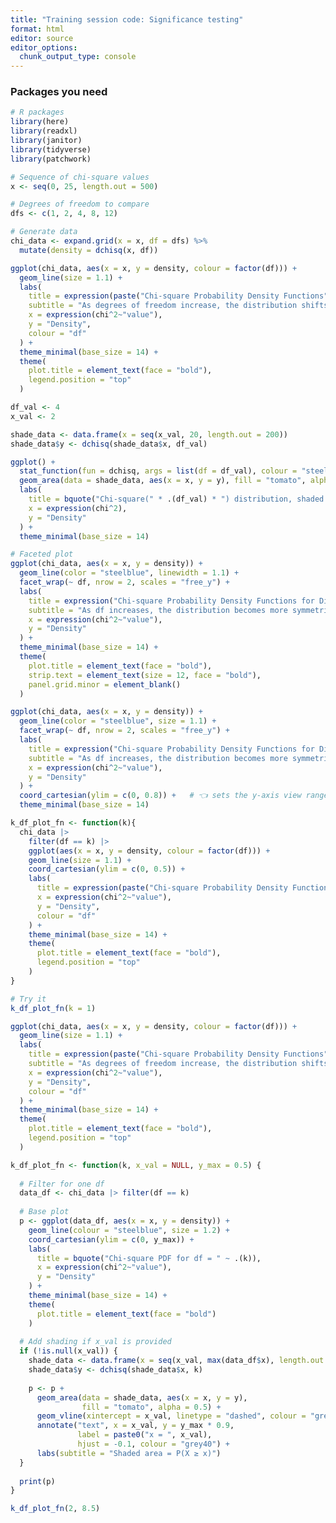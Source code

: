 ```yaml
---
title: "Training session code: Significance testing"
format: html
editor: source
editor_options: 
  chunk_output_type: console
---
```


### Packages you need

```r
# R packages
library(here)
library(readxl)
library(janitor)
library(tidyverse)
library(patchwork)
```

```r
# Sequence of chi-square values
x <- seq(0, 25, length.out = 500)

# Degrees of freedom to compare
dfs <- c(1, 2, 4, 8, 12)

# Generate data
chi_data <- expand.grid(x = x, df = dfs) %>%
  mutate(density = dchisq(x, df))
```


```r
ggplot(chi_data, aes(x = x, y = density, colour = factor(df))) +
  geom_line(size = 1.1) +
  labs(
    title = expression(paste("Chi-square Probability Density Functions")),
    subtitle = "As degrees of freedom increase, the distribution shifts right and becomes more symmetric",
    x = expression(chi^2~"value"),
    y = "Density",
    colour = "df"
  ) +
  theme_minimal(base_size = 14) +
  theme(
    plot.title = element_text(face = "bold"),
    legend.position = "top"
  )
```

```r
df_val <- 4
x_val <- 2

shade_data <- data.frame(x = seq(x_val, 20, length.out = 200))
shade_data$y <- dchisq(shade_data$x, df_val)

ggplot() +
  stat_function(fun = dchisq, args = list(df = df_val), colour = "steelblue", size = 1.2) +
  geom_area(data = shade_data, aes(x = x, y = y), fill = "tomato", alpha = 0.5) +
  labs(
    title = bquote("Chi-square(" * .(df_val) * ") distribution, shaded p-value for " ~ chi^2 == .(x_val)),
    x = expression(chi^2),
    y = "Density"
  ) +
  theme_minimal(base_size = 14)

```


```r
# Faceted plot
ggplot(chi_data, aes(x = x, y = density)) +
  geom_line(color = "steelblue", linewidth = 1.1) +
  facet_wrap(~ df, nrow = 2, scales = "free_y") +
  labs(
    title = expression("Chi-square Probability Density Functions for Different Degrees of Freedom"),
    subtitle = "As df increases, the distribution becomes more symmetric and shifts right",
    x = expression(chi^2~"value"),
    y = "Density"
  ) +
  theme_minimal(base_size = 14) +
  theme(
    plot.title = element_text(face = "bold"),
    strip.text = element_text(size = 12, face = "bold"),
    panel.grid.minor = element_blank()
  )

```

```r
ggplot(chi_data, aes(x = x, y = density)) +
  geom_line(color = "steelblue", size = 1.1) +
  facet_wrap(~ df, nrow = 2, scales = "free_y") +
  labs(
    title = expression("Chi-square Probability Density Functions for Different Degrees of Freedom"),
    subtitle = "As df increases, the distribution becomes more symmetric and shifts right",
    x = expression(chi^2~"value"),
    y = "Density"
  ) +
  coord_cartesian(ylim = c(0, 0.8)) +   # 👈 sets the y-axis view range
  theme_minimal(base_size = 14)
```

```r
k_df_plot_fn <- function(k){
  chi_data |>
    filter(df == k) |>
    ggplot(aes(x = x, y = density, colour = factor(df))) +
    geom_line(size = 1.1) +
    coord_cartesian(ylim = c(0, 0.5)) +
    labs(
      title = expression(paste("Chi-square Probability Density Function")),
      x = expression(chi^2~"value"),
      y = "Density",
      colour = "df"
    ) +
    theme_minimal(base_size = 14) +
    theme(
      plot.title = element_text(face = "bold"),
      legend.position = "top"
    )
}

# Try it
k_df_plot_fn(k = 1)

```

```r
ggplot(chi_data, aes(x = x, y = density, colour = factor(df))) +
  geom_line(size = 1.1) +
  labs(
    title = expression(paste("Chi-square Probability Density Functions")),
    subtitle = "As degrees of freedom increase, the distribution shifts right and becomes more symmetric",
    x = expression(chi^2~"value"),
    y = "Density",
    colour = "df"
  ) +
  theme_minimal(base_size = 14) +
  theme(
    plot.title = element_text(face = "bold"),
    legend.position = "top"
  )
```

```r
k_df_plot_fn <- function(k, x_val = NULL, y_max = 0.5) {
  
  # Filter for one df
  data_df <- chi_data |> filter(df == k)
  
  # Base plot
  p <- ggplot(data_df, aes(x = x, y = density)) +
    geom_line(colour = "steelblue", size = 1.2) +
    coord_cartesian(ylim = c(0, y_max)) +
    labs(
      title = bquote("Chi-square PDF for df = " ~ .(k)),
      x = expression(chi^2~"value"),
      y = "Density"
    ) +
    theme_minimal(base_size = 14) +
    theme(
      plot.title = element_text(face = "bold")
    )
  
  # Add shading if x_val is provided
  if (!is.null(x_val)) {
    shade_data <- data.frame(x = seq(x_val, max(data_df$x), length.out = 200))
    shade_data$y <- dchisq(shade_data$x, k)
    
    p <- p +
      geom_area(data = shade_data, aes(x = x, y = y),
                fill = "tomato", alpha = 0.5) +
      geom_vline(xintercept = x_val, linetype = "dashed", colour = "grey40") +
      annotate("text", x = x_val, y = y_max * 0.9, 
               label = paste0("x = ", x_val), 
               hjust = -0.1, colour = "grey40") +
      labs(subtitle = "Shaded area = P(X ≥ x)")
  }
  
  print(p)
}

k_df_plot_fn(2, 8.5)
```

